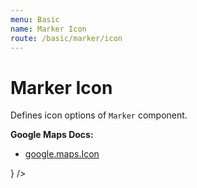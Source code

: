 ```yaml
---
menu: Basic
name: Marker Icon
route: /basic/marker/icon
---
```




# Marker Icon

Defines icon options of `Marker` component.

**Google Maps Docs:**

- [google.maps.Icon](https://developers.google.com/maps/documentation/javascript/reference#Icon)

<Playground>
  <DocsMap
    zoom={8}
    center={{ lat: 36, lng: -122 }}
  >
    <Marker
      label="Label"
      position={{ lat: 36, lng: -122 }}
      icon={
        <MarkerIcon
          url="https://svgshare.com/i/8b5.svg"
          origin={{ x: 0, y: 0 }}
          anchor={{ x: 50, y: 50 }}
          labelOrigin={{ x: 50, y: 50 }}
          size={{ width: 100, height: 100 }}
          scaledSize={{ width: 100, height: 100 }}
        />
      }
    />
  </DocsMap>
</Playground>

<PropsTable of={MarkerIcon} />
